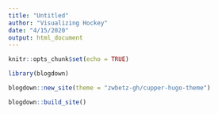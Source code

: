 ```yaml
---
title: "Untitled"
author: "Visualizing Hockey"
date: "4/15/2020"
output: html_document
---
```


```r
knitr::opts_chunk$set(echo = TRUE)
```
```r
library(blogdown)
```


```r
blogdown::new_site(theme = "zwbetz-gh/cupper-hugo-theme")
```
```r
blogdown::build_site()
```

